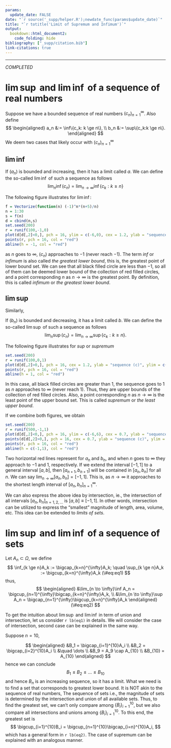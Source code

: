 ```yaml
---
params:
  update_date: FALSE
date: "`r source('_supp/helper.R');newdate_func(params$update_date)`"
title: "`r totitle('Limit of Supremum and Infimum')`"
output: 
  bookdown::html_document2:
    code_folding: hide
bibliography: ["_supp/citation.bib"]
link-citations: true
---
```


\newcommand{\bf}[1]{\boldsymbol{#1}}
\newcommand{\hat}[1]{\widehat{#1}}
\newcommand{\mm}[1]{\mathbb{#1}}
\newcommand{\bar}[1]{\overline{#1}}
\newcommand{\tp}[1]{{#1}^{\top}}

\def\E{\Bbb{E}}
\def\V{\Bbb{V}}
\def\P{\Bbb{P}}
\def\I{{\large\unicode{x1D7D9}}}
\def\indep{\perp\!\!\!\!\perp}
\newcommand{\overeq}[2]{\stackrel{#1}{#2}}
\def\epsilon{\varepsilon} 

---
:::{.watermark}
*COMPLETED*
:::

# $\lim\sup$ and $\lim\inf$ of a sequence of real numbers

Suppose we have a bounded sequence of real numbers $(c_n)^{\infty}_{n=1}$. Also define 
$$
\begin{aligned}
a_n &:= \inf\{c_k: k \ge n\}, \\
b_n &:= \sup\{c_k:k \ge n\}.
\end{aligned}
$$
We deem two cases that likely occur with $(c_n)_{n=1}^{\infty}$

## $\lim\inf$

If $(a_n)$ is bounded and increasing, then it has a limit called $a$. We can define the so-called $\lim\inf$ of such a sequence as follows
$$
\lim_{n}\inf(c_n) = \lim_{n \to \infty}\inf\{c_k: k \ge n\} 
$$

The following figure illustrates for $\lim\inf$: 

```r
f = Vectorize(function(n) (-1)^n*(n+5)/n)
n = 1:30
s = f(n)
d = cbind(n,s)
set.seed(200)
r = runif(100,-1,0)
plot(d[d[,2]<0,], pch = 16, ylim = c(-6,0), cex = 1.2, ylab = "sequence (c)",type = "o")
points(r, pch = 16, col = "red")
abline(h = -1, col = "red")
```
as $n$ goes to $\infty$, $(c_n)$ approaches to $-1$ (never reach $-1$). The term *inf* or *infimum* is also called _the greatest lower bound_, this is, the greatest point of lower bound set. We can see that all black filled circle are less than $-1$, so all of them can be deemed lower bound of the collection of red filled circles, and a point corresponding $n$ as $n \to \infty$ is the greatest point. By definition, this is called _infimum_ or _the greatest lower bound_. 

## $\lim\sup$

Similarly, 

If $(b_n)$ is bounded and decreasing, it has a limit called $b$. We can define the so-called $\lim\sup$ of such a sequence as follows
$$
\lim_n\sup(c_n) = \lim_{n \to \infty}\sup\{c_k: k \ge n\}.
$$

The following figure illustrates for _sup_ or _supremum_

```r
set.seed(200)
r = runif(100,0,1)
plot(d[d[,2]>0,], pch = 16, cex = 1.2, ylab = "sequence (c)", ylim = c(0,3.5),type = "o")
points(r, pch = 16, col = "red")
abline(h = 1, col = "red")
```

In this case, all black filled circles are greater than $1$, the sequence goes to $1$ as $n$ approaches to $\infty$ (never reach $1$). Thus, they are upper bounds of the collection of red filled circles. Also, a point corresponding $n$ as $n \to \infty$ is the least point of the upper bound set. This is called _supremum_ or _the least upper bound_. 

If we combine both figures, we obtain

```r
set.seed(200)
r = runif(500,-1,1)
plot(d[d[,2]<0,], pch = 16, ylim = c(-6,6), cex = 0.7, ylab = "sequence (c)", type = "o")
points(d[d[,2]>0,], pch = 16, cex = 0.7, ylab = "sequence (c)", ylim = c(0,3.5), type = "o")
points(r, pch = 16, col = "red")
abline(h = c(-1,1), col = "red")
```

Two horizontal red lines represent for $a_n$ and $b_n$, and when $n$ goes to $\infty$ they approach to $-1$ and $1$, respectively. If we extend the interval $[-1,1]$ to a general interval $[a,b]$, then  $[a_{n+1},b_{n+1}]$ will be contained in $[a_n,b_n]$ for all $n$. We can say $\lim_{n \to \infty}[a_n,b_n] = [-1,1]$. This is, as $n \to \infty$ it approaches to the shortest length interval of $[a_n,b_n]_{n=1}^{\infty}$. 

We can also express the above idea by intersection, ie., the intersection of all intervals $[a_n,b_n]_{n = 1,2,\dots}$ is $[a,b] \equiv [-1,1]$. In other words, intersection can be utilized to express the "smallest" magnitude of length, area, volume, etc. This idea can be extended to _limits of sets_.

# $\lim\sup$ and $\lim\inf$ of a sequence of sets

Let $A_n \subset \Omega$, we define
$$
\inf_{k \ge n}A_k := \bigcap_{k=n}^{\infty}A_k; \quad \sup_{k \ge n}A_k := \bigcup_{k=n}^{\infty}A_k
(\#eq:eq1)
$$
thus,
$$
\begin{aligned}
&\lim_{n \to \infty}\inf A_n = \bigcup_{n=1}^{\infty}\bigcap_{k=n}^{\infty}A_k, \\
&\lim_{n \to \infty}\sup A_n = \bigcap_{n=1}^{\infty}\bigcup_{k=n}^{\infty}A_k
\end{aligned}
(\#eq:eq2)
$$

To get the intuition about $\lim\sup$ and $\lim\inf$ in term of union and intersection, let us consider `r lb(eq1)` in details. We will consider the case of intersection, second case can be explained in the same way.

Suppose $n= 10$, 

$$
\begin{aligned}
&B_1 = \bigcap_{i=1}^{10}A_i \\
&B_2 = \bigcap_{i=2}^{10}A_i \\
&\quad \dots \\
&B_9 = A_9 \cap A_{10} \\
&B_{10} = A_{10}
\end{aligned}
$$
hence we can conclude
$$
B_1 \le B_2 \le \dots \le B_{10}
$$
and hence $B_n$ is an increasing sequence, so it has a limit. What we need is to find a set that corresponds to greatest lower bound. It is NOT akin to the sequence of real numbers, The sequence of sets i.e., the magnitude of sets is determined by the intersection and union of all available sets. Thus, to find the greatest set, we can't only compare among $\{B_i\}_{i=1}^{10}$, but we also compare all intersections and unions among $\{B_i\}_{i=1}^{10}$. To this end, the greatest set is 
$$
\bigcup_{i=1}^{10}B_i = \bigcup_{n=1}^{10}\bigcap_{i=n}^{10}A_i,
$$
which has a general form in `r lb(eq2)`. The case of supremum can be explained with an analogous manner. 

